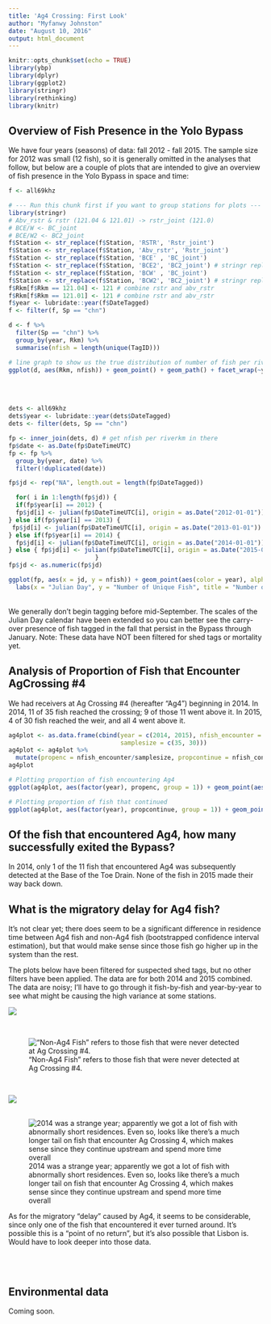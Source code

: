 ```yaml
---
title: 'Ag4 Crossing: First Look'
author: "Myfanwy Johnston"
date: "August 10, 2016"
output: html_document
---
```


```r
knitr::opts_chunk$set(echo = TRUE)
library(ybp)
library(dplyr)
library(ggplot2)
library(stringr)
library(rethinking)
library(knitr)
```

## Overview of Fish Presence in the Yolo Bypass

We have four years (seasons) of data: fall 2012 - fall 2015.  The sample size for 2012 was small (12 fish), so it is generally omitted in the analyses that follow, but below are a couple of plots that are intended to give an overview of fish presence in the Yolo Bypass in space and time:

```r
f <- all69khz

# --- Run this chunk first if you want to group stations for plots --- #
library(stringr)
# Abv_rstr & rstr (121.04 & 121.01) -> rstr_joint (121.0)
# BCE/W <- BC_joint
# BCE/W2 <- BC2_joint
f$Station <- str_replace(f$Station, 'RSTR', 'Rstr_joint')
f$Station <- str_replace(f$Station, 'Abv_rstr', 'Rstr_joint')
f$Station <- str_replace(f$Station, 'BCE' , 'BC_joint')
f$Station <- str_replace(f$Station, 'BCE2', 'BC2_joint') # stringr replaces it with "BC_joint2", but whatevs
f$Station <- str_replace(f$Station, 'BCW' , 'BC_joint')
f$Station <- str_replace(f$Station, 'BCW2', 'BC2_joint') # stringr replaced it with "BC_joint2", but whatevs
f$Rkm[f$Rkm == 121.04] <- 121 # combine rstr and abv_rstr
f$Rkm[f$Rkm == 121.01] <- 121 # combine rstr and abv_rstr
f$year <- lubridate::year(f$DateTagged)
f <- filter(f, Sp == "chn")

d <- f %>% 
  filter(Sp == "chn") %>% 
  group_by(year, Rkm) %>% 
  summarise(nfish = length(unique(TagID)))

# line graph to show us the true distribution of number of fish per riverkm
ggplot(d, aes(Rkm, nfish)) + geom_point() + geom_path() + facet_wrap(~year) + labs(x = "River Kilometer \nBeginning at Confluence, ending at Wallace Weir", y = "Number of Unique Fish Detected", title = "Number of Unique Fish Detected by River Kilometer in the Yolo Bypass \n 2012-2016")

```
<br>
<br>

```r
dets <- all69khz
dets$year <- lubridate::year(dets$DateTagged)
dets <- filter(dets, Sp == "chn")

fp <- inner_join(dets, d) # get nfish per riverkm in there
fp$date <- as.Date(fp$DateTimeUTC)
fp <- fp %>% 
  group_by(year, date) %>% 
  filter(!duplicated(date))

fp$jd <- rep("NA", length.out = length(fp$DateTagged))

  for( i in 1:length(fp$jd)) {
  if(fp$year[i] == 2012) {
  fp$jd[i] <- julian(fp$DateTimeUTC[i], origin = as.Date("2012-01-01")) 
} else if(fp$year[i] == 2013) {
 fp$jd[i] <- julian(fp$DateTimeUTC[i], origin = as.Date("2013-01-01")) 
} else if(fp$year[i] == 2014) {
  fp$jd[i] <- julian(fp$DateTimeUTC[i], origin = as.Date("2014-01-01"))
} else { fp$jd[i] <- julian(fp$DateTimeUTC[i], origin = as.Date("2015-01-01"))}
                        }
fp$jd <- as.numeric(fp$jd)

ggplot(fp, aes(x = jd, y = nfish)) + geom_point(aes(color = year), alpha = 0.4, show.legend = FALSE) + facet_wrap(~year) + 
  labs(x = "Julian Day", y = "Number of Unique Fish", title = "Number of Unique Fish Detected by Julian Day in the Yolo Bypass \n 2012-2016") + theme(legend.position = "none")

```

<br>
We generally don't begin tagging before mid-September.  The scales of the Julian Day calendar have been extended so you can better see the carry-over presence of fish tagged in the fall that persist in the Bypass through January.  Note: These data have NOT been filtered for shed tags or mortality yet.


## Analysis of Proportion of Fish that Encounter AgCrossing #4

We had receivers at Ag Crossing #4 (hereafter "Ag4") beginning in 2014.  In 2014, 11 of 35 fish reached the crossing; 9 of those 11 went above it.  In 2015, 4 of 30 fish reached the weir, and all 4 went above it.

```r
ag4plot <- as.data.frame(cbind(year = c(2014, 2015), nfish_encounter = c(11, 4), nfish_continue = c(9, 4),
                               samplesize = c(35, 30)))
ag4plot <- ag4plot %>% 
  mutate(propenc = nfish_encounter/samplesize, propcontinue = nfish_continue/nfish_encounter)
ag4plot

# Plotting proportion of fish encountering Ag4
ggplot(ag4plot, aes(factor(year), propenc, group = 1)) + geom_point(aes(color = factor(year), size= 1), show.legend = FALSE) + geom_path(lty = 2) + scale_y_continuous(limits = c(0, 1)) + labs(x = "Year", y = "Proportion of Tagged Fish", title = "Proportion of tagged fish that encountered Ag Crossing #4 by Year")

# Plotting proportion of fish that continued
ggplot(ag4plot, aes(factor(year), propcontinue, group = 1)) + geom_point(aes(color = factor(year), size= 1), show.legend = FALSE) + geom_path(lty = 2) + scale_y_continuous(limits = c(0, 1)) + labs(x = "Year", y = "Proportion of Fish", title = "Proportion of Fish that Encountered & Passed Above Ag Crossing #4 by Year")

```

## Of the fish that encountered Ag4, how many successfully exited the Bypass?

In 2014, only 1 of the 11 fish that encountered Ag4 was subsequently detected at the Base of the Toe Drain.  None of the fish in 2015 made their way back down.

## What is the migratory delay for Ag4 fish?

It's not clear yet; there does seem to be a significant difference in residence time between Ag4 fish and non-Ag4 fish (bootstrapped confidence interval estimation), but that would make sense since those fish go higher up in the system than the rest.

The plots below have been filtered for suspected shed tags, but no other filters have been applied.  The data are for both 2014 and 2015 combined.  The data are noisy; I'll have to go through it fish-by-fish and year-by-year to see what might be causing the high variance at some stations.

![](Ag4res.jpeg)

<br>

!["Non-Ag4 Fish" refers to those fish that were never detected at Ag Crossing #4.](NonAg4res.jpeg)

<br>

![](ResDiff.jpeg)
<br>
<br>

![2014 was a strange year; apparently we got a lot of fish with abnormally short residences.  Even so, looks like there's a much longer tail on fish that encounter Ag Crossing 4, which makes sense since they continue upstream and spend more time overall](resdens.jpeg)


As for the migratory "delay" caused by Ag4, it seems to be considerable, since only one of the fish that encountered it ever turned around.  It's possible this is a "point of no return", but it's also possible that Lisbon is.  Would have to look deeper into those data.

<br>
<br>

## Environmental data

Coming soon.



